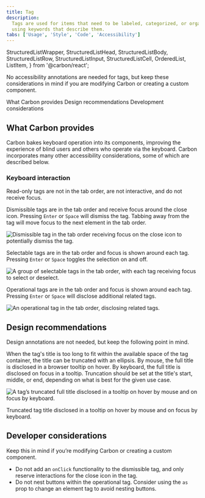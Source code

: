 ```yaml
---
title: Tag
description:
  Tags are used for items that need to be labeled, categorized, or organized
  using keywords that describe them.
tabs: ['Usage', 'Style', 'Code', 'Accessibility']
---
```



  StructuredListWrapper,
  StructuredListHead,
  StructuredListBody,
  StructuredListRow,
  StructuredListInput,
  StructuredListCell,
  OrderedList,
  ListItem,
} from '@carbon/react';

<PageDescription>

No accessibility annotations are needed for tags, but keep these considerations
in mind if you are modifying Carbon or creating a custom component.

</PageDescription>

<AnchorLinks>
  <AnchorLink>What Carbon provides</AnchorLink>
  <AnchorLink>Design recommendations</AnchorLink>
  <AnchorLink>Development considerations</AnchorLink>
</AnchorLinks>

## What Carbon provides

Carbon bakes keyboard operation into its components, improving the experience of
blind users and others who operate via the keyboard. Carbon incorporates many
other accessibility considerations, some of which are described below.

### Keyboard interaction

Read-only tags are not in the tab order, are not interactive, and do not receive
focus.

Dismissible tags are in the tab order and receive focus around the close icon.
Pressing `Enter` or `Space` will dismiss the tag. Tabbing away from the tag will
move focus to the next element in the tab order.

<Row>
<Column colLg={8}>

![Dismissible tag in the tab order receiving focus on the close icon to potentially dismiss the tag.](images/tag-accessibility-dismissible.png)

</Column>
</Row>

Selectable tags are in the tab order and focus is shown around each tag.
Pressing `Enter` or `Space` toggles the selection on and off.

<Row>
<Column colLg={8}>

![A group of selectable tags in the tab order, with each tag receiving focus to select or deselect.](images/tag-accessibility-selectable.png)

</Column>
</Row>

Operational tags are in the tab order and focus is shown around each tag.
Pressing `Enter` or `Space` will disclose additional related tags.

<Row>
<Column colLg={8}>

![An operational tag in the tab order, disclosing related tags.](images/tag-accessibility-operational.png)

</Column>
</Row>

## Design recommendations

Design annotations are not needed, but keep the following point in mind.

When the tag's title is too long to fit within the available space of the tag
container, the title can be truncated with an ellipsis. By mouse, the full title
is disclosed in a browser tooltip on hover. By keyboard, the full title is
disclosed on focus in a tooltip. Truncation should be set at the title's start,
middle, or end, depending on what is best for the given use case.

<Row>
<Column colLg={8}>

![A tag’s truncated full title disclosed in a tooltip on hover by mouse and on focus by keyboard.](images/tag-usage-overflow.png)

</Column>
</Row>

<Caption>
  Truncated tag title disclosed in a tooltip on hover by mouse and on focus by
  keyboard.
</Caption>

## Developer considerations

Keep this in mind if you’re modifying Carbon or creating a custom component.

- Do not add an `onClick` functionality to the dismissible tag, and only reserve
  interactions for the close icon in the tag.
- Do not nest buttons within the operational tag. Consider using the `as` prop
  to change an element tag to avoid nesting buttons.

<A11yStatus layout="table" components="Tag" />
